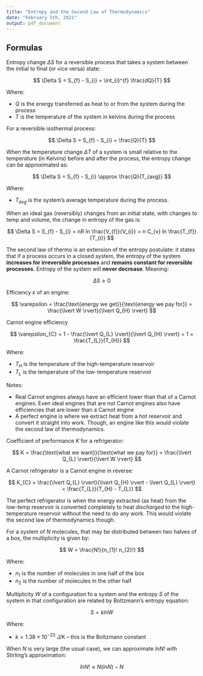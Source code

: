 ```yaml
---
title: "Entropy and the Second Law of Thermodynamics"
date: "February 5th, 2021"
output: pdf_document
---
```


## Formulas

Entropy change $\Delta S$ for a reversible process that takes a system between the initial to final (or vice versa) state:

$$
\Delta S = S_{f} - S_{i} = \int_{i}^{f} \frac{dQ}{T}
$$

Where:

* $Q$ is the energy transferred as heat to or from the system during the process
* $T$ is the temperature of the system in kelvins during the process

For a reversible isothermal process:

$$
\Delta S = S_{f} - S_{i} = \frac{Q}{T}
$$

When the temperature change $\Delta T$ of a system is small relative to the temperature (in Kelvins) before and after the process, the entropy change can be approximated as:

$$
\Delta S = S_{f} - S_{i} \approx \frac{Q}{T_{avg}}
$$

Where:

* $T_{avg}$ is the system's average temperature during the process.

When an ideal gas (reversibly) changes from an initial state, with changes to temp and volume, the change in entropy of the gas is:

$$
\Delta S = S_{f} - S_{i} = nR ln \frac{V_{f}}{V_{i}} = n C_{v} ln \frac{T_{f}}{T_{i}}
$$

The second law of thermo is an extension of the entropy postulate: it states that if a process occurs in a closed system, the entropy of the system **increases for irreversible processes** and **remains constant for reversible processes**. Entropy of the system will **never decrease**. Meaning:

$$
\Delta S \geq 0
$$

Efficiency $\varepsilon$ of an engine:

$$
\varepsilon = \frac{\text{energy we get}}{\text{energy we pay for}} = \frac{\lvert W \rvert}{\lvert Q_{H} \rvert}
$$

Carnot engine efficiency

$$
\varepsilon_{C} = 1 - \frac{\lvert Q_{L} \rvert}{\lvert Q_{H} \rvert} = 1 = \frac{T_{L}}{T_{H}}
$$

Where:

* $T_{H}$ is the temperature of the high-temperature reservoir
* $T_{L}$ is the temperature of the low-temperature reservoir

Notes:

* Real Carnot engines always have an efficient lower than that of a Carnot engines. Even ideal engines that are not Carnot engines also have efficiencies that are lower than a Carnot engine
* A perfect engine is where we extract heat from a hot reservoir and convert it straight into work. Though, an engine like this would violate the second law of thermodynamics.

Coefficient of performance $K$ for a refrigerator:

$$
K = \frac{\text{what we want}}{\text{what we pay for}} = \frac{\lvert Q_{L} \rvert}{\lvert W \rvert}
$$

A Carnot refrigerator is a Carnot engine in reverse:

$$
K_{C} = \frac{\lvert Q_{L} \rvert}{\lvert Q_{H} \rvert - \lvert Q_{L} \rvert} = \frac{T_{L}}{T_{H} - T_{L}}
$$

The perfect refrigerator is when the energy extracted (as heat) from the low-temp reservoir is converted completely to heat _discharged_ to the high-temperature reservoir without the need to do any work. This would violate the second law of thermodynamics though.

For a system of $N$ molecules, that may be distributed between two halves of a box, the multiplicity is given by:

$$
W = \frac{N!}{n_{1}! n_{2}!}
$$

Where:

* $n_{1}$ is the number of molecules in one half of the box
* $n_{2}$ is the number of molecules in the other half

Multiplicity $W$ of a configuration fo a system and the entropy $S$ of the system in that configuration are related by Boltzmann's entropy equation:

$$
S = k ln W
$$

Where:

* $k = 1.38 \times 10^{-23}\text{ J/K}$ -- this is the Boltzmann constant

When $N$ is very large (the usual case), we can approximate $ln N!$ with Stirling's approximation:

$$
ln N! \approx N(ln N) - N
$$
